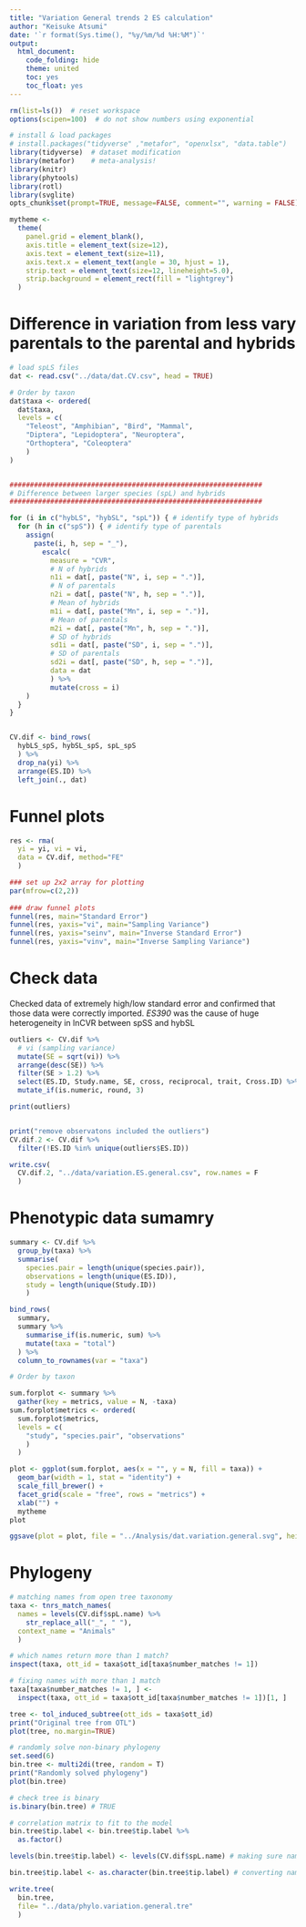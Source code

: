 ---
title: "Variation General trends 2 ES calculation"
author: "Keisuke Atsumi"
date: '`r format(Sys.time(), "%y/%m/%d %H:%M")`'
output:
  html_document:
    code_folding: hide
    theme: united
    toc: yes
    toc_float: yes
---

```{r setup, include=FALSE}

rm(list=ls())  # reset workspace
options(scipen=100)  # do not show numbers using exponential

# install & load packages
# install.packages("tidyverse" ,"metafor", "openxlsx", "data.table")
library(tidyverse)  # dataset modification
library(metafor)    # meta-analysis!
library(knitr)
library(phytools)
library(rotl)
library(svglite)
opts_chunk$set(prompt=TRUE, message=FALSE, comment="", warning = FALSE) 

mytheme <- 
  theme(
    panel.grid = element_blank(),
    axis.title = element_text(size=12),
    axis.text = element_text(size=11),
    axis.text.x = element_text(angle = 30, hjust = 1),
    strip.text = element_text(size=12, lineheight=5.0),
    strip.background = element_rect(fill = "lightgrey")
  )


```

# Difference in variation from less vary parentals to the parental and hybrids  


```{r CVR between small parentals and the others}

# load spLS files
dat <- read.csv("../data/dat.CV.csv", head = TRUE)

# Order by taxon
dat$taxa <- ordered(
  dat$taxa,
  levels = c(
    "Teleost", "Amphibian", "Bird", "Mammal",
    "Diptera", "Lepidoptera", "Neuroptera", 
    "Orthoptera", "Coleoptera" 
    )
)


##############################################################
# Difference between larger species (spL) and hybrids 
##############################################################

for (i in c("hybLS", "hybSL", "spL")) { # identify type of hybrids
  for (h in c("spS")) { # identify type of parentals
    assign(
      paste(i, h, sep = "_"),
        escalc(
          measure = "CVR",
          # N of hybrids
          n1i = dat[, paste("N", i, sep = ".")],
          # N of parentals
          n2i = dat[, paste("N", h, sep = ".")],
          # Mean of hybrids
          m1i = dat[, paste("Mn", i, sep = ".")],
          # Mean of parentals
          m2i = dat[, paste("Mn", h, sep = ".")],
          # SD of hybrids
          sd1i = dat[, paste("SD", i, sep = ".")],
          # SD of parentals
          sd2i = dat[, paste("SD", h, sep = ".")],
          data = dat
          ) %>%
          mutate(cross = i) 
    )
  }
}


CV.dif <- bind_rows(
  hybLS_spS, hybSL_spS, spL_spS
  ) %>%
  drop_na(yi) %>%
  arrange(ES.ID) %>%
  left_join(., dat) 

```


# Funnel plots

```{r funnel plot}

res <- rma(
  yi = yi, vi = vi, 
  data = CV.dif, method="FE"
  )

### set up 2x2 array for plotting
par(mfrow=c(2,2))
 
### draw funnel plots
funnel(res, main="Standard Error")
funnel(res, yaxis="vi", main="Sampling Variance")
funnel(res, yaxis="seinv", main="Inverse Standard Error")
funnel(res, yaxis="vinv", main="Inverse Sampling Variance")

```

# Check data
Checked data of extremely high/low standard error and confirmed that those data were correctly imported. *ES390* was the cause of huge heterogeneity in lnCVR between spSS and hybSL


```{r check}

outliers <- CV.dif %>%
  # vi (sampling variance) 
  mutate(SE = sqrt(vi)) %>%
  arrange(desc(SE)) %>%
  filter(SE > 1.2) %>%
  select(ES.ID, Study.name, SE, cross, reciprocal, trait, Cross.ID) %>%
  mutate_if(is.numeric, round, 3)

print(outliers)


print("remove observatons included the outliers")
CV.dif.2 <- CV.dif %>%
  filter(!ES.ID %in% unique(outliers$ES.ID))

write.csv(
  CV.dif.2, "../data/variation.ES.general.csv", row.names = F
  )


```


# Phenotypic data sumamry

```{r dataset summary}

summary <- CV.dif %>%
  group_by(taxa) %>%
  summarise(
    species.pair = length(unique(species.pair)),
    observations = length(unique(ES.ID)),
    study = length(unique(Study.ID))
    )

bind_rows(
  summary,
  summary %>%
    summarise_if(is.numeric, sum) %>%
    mutate(taxa = "total")
  ) %>%
  column_to_rownames(var = "taxa")

# Order by taxon

sum.forplot <- summary %>% 
  gather(key = metrics, value = N, -taxa)
sum.forplot$metrics <- ordered(
  sum.forplot$metrics,
  levels = c(
    "study", "species.pair", "observations"
    )
  )

plot <- ggplot(sum.forplot, aes(x = "", y = N, fill = taxa)) +
  geom_bar(width = 1, stat = "identity") +
  scale_fill_brewer() +
  facet_grid(scale = "free", rows = "metrics") +
  xlab("") +
  mytheme
plot

ggsave(plot = plot, file = "../Analysis/dat.variation.general.svg", height = 5, width = 3.5)

```

# Phylogeny

```{r phylogeny}

# matching names from open tree taxonomy
taxa <- tnrs_match_names(
  names = levels(CV.dif$spL.name) %>%
    str_replace_all("_", " "), 
  context_name = "Animals"
  )

# which names return more than 1 match?
inspect(taxa, ott_id = taxa$ott_id[taxa$number_matches != 1])

# fixing names with more than 1 match
taxa[taxa$number_matches != 1, ] <- 
  inspect(taxa, ott_id = taxa$ott_id[taxa$number_matches != 1])[1, ]

tree <- tol_induced_subtree(ott_ids = taxa$ott_id)
print("Original tree from OTL")
plot(tree, no.margin=TRUE)

# randomly solve non-binary phylogeny
set.seed(6)
bin.tree <- multi2di(tree, random = T) 
print("Randomly solved phylogeny")
plot(bin.tree)

# check tree is binary
is.binary(bin.tree) # TRUE

# correlation matrix to fit to the model
bin.tree$tip.label <- bin.tree$tip.label %>%
  as.factor() 

levels(bin.tree$tip.label) <- levels(CV.dif$spL.name) # making sure names match

bin.tree$tip.label <- as.character(bin.tree$tip.label) # converting names back to character

write.tree(
  bin.tree, 
  file= "../data/phylo.variation.general.tre"
  )

```

  
  
  
  